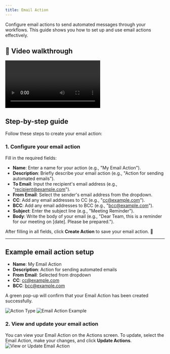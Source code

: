 ```yaml
---
title: Email Action
---
```


Configure email actions to send automated messages through your workflows. This guide shows you how to set up and use email actions effectively.

## 🎥 Video walkthrough

<div class="card-video">
  <video src="https://storage.googleapis.com/helpsessionvideos/Contactswing/Videos/EA.mp4" autoplay playsinline controls title="Email Action Walkthrough"></video>
</div>

## Step-by-step guide

Follow these steps to create your email action:

### 1. Configure your email action

Fill in the required fields:
- **Name**: Enter a name for your action (e.g., "My Email Action").
- **Description**: Briefly describe your email action (e.g., "Action for sending automated emails").
- **To Email**: Input the recipient's email address (e.g., "recipient@example.com").
- **From Email**: Select the sender's email address from the dropdown.
- **CC**: Add any email addresses to CC (e.g., "cc@example.com").
- **BCC**: Add any email addresses to BCC (e.g., "bcc@example.com").
- **Subject**: Enter the subject line (e.g., "Meeting Reminder").
- **Body**: Write the body of your email (e.g., "Dear Team, this is a reminder for our meeting on [date]. Please be prepared.").

After filling in all fields, click **Create Action** to save your email action. 🎉

---

## Example email action setup

- **Name**: My Email Action  
- **Description**: Action for sending automated emails  
- **From Email**: Selected from dropdown  
- **CC**: cc@example.com  
- **BCC**: bcc@example.com

A green pop-up will confirm that your Email Action has been created successfully.

<img src="https://storage.googleapis.com/helpsessionvideos/Contactswing/images/at.jpg" alt="Action Type" />
<img src="https://storage.googleapis.com/helpsessionvideos/Contactswing/images/email-ac.jpg" alt="Email Action Example" />

### 2. View and update your email action

You can view your Email Action on the Actions screen. To update, select the Email Action, make your changes, and click **Update Actions**.
<img src="https://storage.googleapis.com/helpsessionvideos/Contactswing/images/ea.jpg" alt="View or Update Email Action" />


